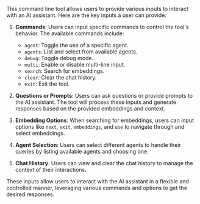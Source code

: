 This command line tool allows users to provide various inputs to interact with an AI assistant. Here are the key inputs a user can provide:

1. **Commands**: Users can input specific commands to control the tool's behavior. The available commands include:
   - `agent`: Toggle the use of a specific agent.
   - `agents`: List and select from available agents.
   - `debug`: Toggle debug mode.
   - `multi`: Enable or disable multi-line input.
   - `search`: Search for embeddings.
   - `clear`: Clear the chat history.
   - `exit`: Exit the tool.

2. **Questions or Prompts**: Users can ask questions or provide prompts to the AI assistant. The tool will process these inputs and generate responses based on the provided embeddings and context.

3. **Embedding Options**: When searching for embeddings, users can input options like `next`, `exit`, `embeddings`, and `use` to navigate through and select embeddings.

4. **Agent Selection**: Users can select different agents to handle their queries by listing available agents and choosing one.

5. **Chat History**: Users can view and clear the chat history to manage the context of their interactions.

These inputs allow users to interact with the AI assistant in a flexible and controlled manner, leveraging various commands and options to get the desired responses.